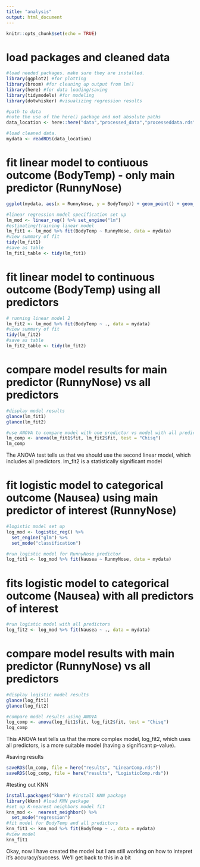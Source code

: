 ```yaml
---
title: "analysis"
output: html_document
---
```


```r
knitr::opts_chunk$set(echo = TRUE)
```

# load packages and cleaned data
```r
#load needed packages. make sure they are installed.
library(ggplot2) #for plotting
library(broom) #for cleaning up output from lm()
library(here) #for data loading/saving
library(tidymodels) #for modeling
library(dotwhisker) #visualizing regression results

#path to data
#note the use of the here() package and not absolute paths
data_location <- here::here("data","processed_data","processeddata.rds")

#load cleaned data. 
mydata <- readRDS(data_location)
```

# fit linear model to contiuous outcome (BodyTemp) - only main predictor (RunnyNose)
```r
ggplot(mydata, aes(x = RunnyNose, y = BodyTemp)) + geom_point() + geom_smooth(method = lm)

#linear regression model specification set up
lm_mod <- linear_reg() %>% set_engine("lm")
#estimating/training linear model
lm_fit1 <- lm_mod %>% fit(BodyTemp ~ RunnyNose, data = mydata)
#view summary of fit
tidy(lm_fit1)
#save as table
lm_fit1_table <- tidy(lm_fit1)
```

# fit linear model to continuous outcome (BodyTemp) using all predictors
```r
# running linear model 2
lm_fit2 <- lm_mod %>% fit(BodyTemp ~ ., data = mydata)
#view summary of fit
tidy(lm_fit2)
#save as table
lm_fit2_table <- tidy(lm_fit2)
```

# compare model results for main predictor (RunnyNose) vs all predictors
```r
#display model results
glance(lm_fit1)
glance(lm_fit2)

#use ANOVA to compare model with one predictor vs model with all predictors
lm_comp <- anova(lm_fit1$fit, lm_fit2$fit, test = "Chisq")
lm_comp
```

The ANOVA test tells us that we should use the second linear model, which includes all predictors. lm_fit2 is a statistically significant model

# fit logistic model to categorical outcome (Nausea) using main predictor of interest (RunnyNose)
```r
#logistic model set up
log_mod <- logistic_reg() %>%
  set_engine("glm") %>%
  set_mode("classification")

#run logistic model for RunnyNose predictor
log_fit1 <- log_mod %>% fit(Nausea ~ RunnyNose, data = mydata)

```

# fits logistic model to categorical outcome (Nausea) with all predictors of interest
```r
#run logistic model with all predictors
log_fit2 <- log_mod %>% fit(Nausea ~ ., data = mydata)
```

# compare model results with main predictor (RunnyNose) vs all predictors
```r
#display logistic model results
glance(log_fit1)
glance(log_fit2)

#compare model results using ANOVA
log_comp <- anova(log_fit1$fit, log_fit2$fit, test = "Chisq")
log_comp
```

This ANOVA test tells us that the more complex model, log_fit2, which uses all predictors, is a more suitable model (having a significant p-value). 

#saving results
```r
saveRDS(lm_comp, file = here("results", "LinearComp.rds"))
saveRDS(log_comp, file = here("results", "LogisticComp.rds"))
```

#testing out KNN
```r
install.packages("kknn") #install KNN package
library(kknn) #load KNN package
#set up K-nearest neighbors model fit
knn_mod <-  nearest_neighbor() %>% 
  set_mode("regression")
#fit model for BodyTemp and all predictors
knn_fit1 <- knn_mod %>% fit(BodyTemp ~ ., data = mydata)
#view model
knn_fit1 

```
Okay, now I have created the model but I am still working on how to intepret it's accuracy/success. We'll get back to this in a bit